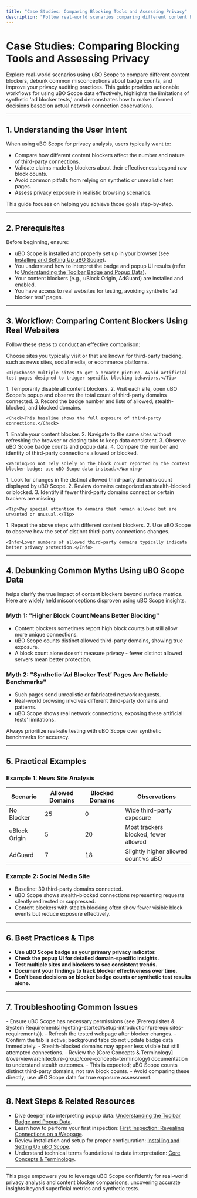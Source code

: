 ```yaml
---
title: "Case Studies: Comparing Blocking Tools and Assessing Privacy"
description: "Follow real-world scenarios comparing different content blockers, debunking common myths about badge counts, and using uBO Scope data to make informed decisions. Shows the limits of synthetic 'ad blocker tests' and demonstrates best analysis practices."
---
```


# Case Studies: Comparing Blocking Tools and Assessing Privacy

Explore real-world scenarios using uBO Scope to compare different content blockers, debunk common misconceptions about badge counts, and improve your privacy auditing practices. This guide provides actionable workflows for using uBO Scope data effectively, highlights the limitations of synthetic 'ad blocker tests,' and demonstrates how to make informed decisions based on actual network connection observations.

---

## 1. Understanding the User Intent

When using uBO Scope for privacy analysis, users typically want to:

- Compare how different content blockers affect the number and nature of third-party connections.
- Validate claims made by blockers about their effectiveness beyond raw block counts.
- Avoid common pitfalls from relying on synthetic or unrealistic test pages.
- Assess privacy exposure in realistic browsing scenarios.

This guide focuses on helping you achieve those goals step-by-step.

---

## 2. Prerequisites

Before beginning, ensure:

- uBO Scope is installed and properly set up in your browser (see [Installing and Setting Up uBO Scope](/guides/getting-started/install-setup)).
- You understand how to interpret the badge and popup UI results (refer to [Understanding the Toolbar Badge and Popup Data](/guides/analyzing-results/understanding-badge-popup)).
- Your content blockers (e.g., uBlock Origin, AdGuard) are installed and enabled.
- You have access to real websites for testing, avoiding synthetic 'ad blocker test' pages.

---

## 3. Workflow: Comparing Content Blockers Using Real Websites

Follow these steps to conduct an effective comparison:

<Steps>
  <Step title="Select Representative Real Websites">
    Choose sites you typically visit or that are known for third-party tracking, such as news sites, social media, or ecommerce platforms.

    <Tip>Choose multiple sites to get a broader picture. Avoid artificial test pages designed to trigger specific blocking behaviors.</Tip>
  </Step>

  <Step title="Baseline Measurement Without Content Blockers">
    1. Temporarily disable all content blockers.
    2. Visit each site, open uBO Scope's popup and observe the total count of third-party domains connected.
    3. Record the badge number and lists of allowed, stealth-blocked, and blocked domains.

    <Check>This baseline shows the full exposure of third-party connections.</Check>
  </Step>

  <Step title="Measurement With Content Blocker Enabled">
    1. Enable your content blocker.
    2. Navigate to the same sites without refreshing the browser or closing tabs to keep data consistent.
    3. Observe uBO Scope badge counts and popup data.
    4. Compare the number and identity of third-party connections allowed or blocked.

    <Warning>Do not rely solely on the block count reported by the content blocker badge; use uBO Scope data instead.</Warning>
  </Step>

  <Step title="Interpret Differences and Patterns">
    1. Look for changes in the distinct allowed third-party domains count displayed by uBO Scope.
    2. Review domains categorized as stealth-blocked or blocked.
    3. Identify if fewer third-party domains connect or certain trackers are missing.

    <Tip>Pay special attention to domains that remain allowed but are unwanted or unusual.</Tip>
  </Step>

  <Step title="Swap Content Blockers and Repeat">
    1. Repeat the above steps with different content blockers.
    2. Use uBO Scope to observe how the set of distinct third-party connections changes.

    <Info>Lower numbers of allowed third-party domains typically indicate better privacy protection.</Info>
  </Step>
</Steps>

---

## 4. Debunking Common Myths Using uBO Scope Data

<uBOScope> helps clarify the true impact of content blockers beyond surface metrics. Here are widely held misconceptions disproven using uBO Scope insights.</uBOScope>

### Myth 1: "Higher Block Count Means Better Blocking"

- Content blockers sometimes report high block counts but still allow more unique connections.
- uBO Scope counts distinct allowed third-party domains, showing true exposure.
- A block count alone doesn’t measure privacy - fewer distinct allowed servers mean better protection.

### Myth 2: "Synthetic ‘Ad Blocker Test’ Pages Are Reliable Benchmarks"

- Such pages send unrealistic or fabricated network requests.
- Real-world browsing involves different third-party domains and patterns.
- uBO Scope shows real network connections, exposing these artificial tests' limitations.

<Note>Always prioritize real-site testing with uBO Scope over synthetic benchmarks for accuracy.</Note>

---

## 5. Practical Examples

### Example 1: News Site Analysis

| Scenario         | Allowed Domains | Blocked Domains | Observations                             |
|------------------|-----------------|-----------------|------------------------------------------|
| No Blocker       | 25              | 0               | Wide third-party exposure                |
| uBlock Origin    | 5               | 20              | Most trackers blocked, fewer allowed    |
| AdGuard          | 7               | 18              | Slightly higher allowed count vs uBO    |

### Example 2: Social Media Site

- Baseline: 30 third-party domains connected.
- uBO Scope shows stealth-blocked connections representing requests silently redirected or suppressed.
- Content blockers with stealth blocking often show fewer visible block events but reduce exposure effectively.

---

## 6. Best Practices & Tips

- **Use uBO Scope badge as your primary privacy indicator.**
- **Check the popup UI for detailed domain-specific insights.**
- **Test multiple sites and blockers to see consistent trends.**
- **Document your findings to track blocker effectiveness over time.**
- **Don’t base decisions on blocker badge counts or synthetic test results alone.**

---

## 7. Troubleshooting Common Issues

<AccordionGroup title="Troubleshooting Case Studies">
  <Accordion title="Popup Shows No Data or Zero Counts">
    - Ensure uBO Scope has necessary permissions (see [Prerequisites & System Requirements](/getting-started/setup-introduction/prerequisites-requirements)).
    - Refresh the tested webpage after blocker changes.
    - Confirm the tab is active; background tabs do not update badge data immediately.
  </Accordion>

  <Accordion title="Confusing Stealth-Blocked Entries">
    - Stealth-blocked domains may appear less visible but still attempted connections.
    - Review the [Core Concepts & Terminology](/overview/architecture-group/core-concepts-terminology) documentation to understand stealth outcomes.
  </Accordion>

  <Accordion title="Badge Counts Differ from Content Blocker Badges">
    - This is expected; uBO Scope counts distinct third-party domains, not raw block counts.
    - Avoid comparing these directly; use uBO Scope data for true exposure assessment.
  </Accordion>
</AccordionGroup>

---

## 8. Next Steps & Related Resources

- Dive deeper into interpreting popup data: [Understanding the Toolbar Badge and Popup Data](/guides/analyzing-results/understanding-badge-popup).
- Learn how to perform your first inspection: [First Inspection: Revealing Connections on a Webpage](/guides/getting-started/first-inspection).
- Review installation and setup for proper configuration: [Installing and Setting Up uBO Scope](/guides/getting-started/install-setup).
- Understand technical terms foundational to data interpretation: [Core Concepts & Terminology](/overview/architecture-group/core-concepts-terminology).

---

This page empowers you to leverage uBO Scope confidently for real-world privacy analysis and content blocker comparisons, uncovering accurate insights beyond superficial metrics and synthetic tests.
